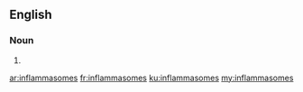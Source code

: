 ==English==

===Noun===
{{head|en|plural}}

# {{plural of|inflammasome|lang=en}}

[[ar:inflammasomes]]
[[fr:inflammasomes]]
[[ku:inflammasomes]]
[[my:inflammasomes]]